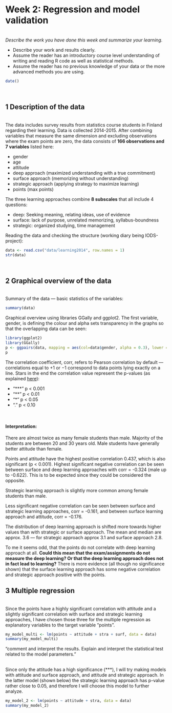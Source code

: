 # Week 2: Regression and model validation

<br /> *Describe the work you have done this week and summarize your learning.*

- Describe your work and results clearly. 
- Assume the reader has an introductory course level understanding of writing and reading R code as well as statistical methods.
- Assume the reader has no previous knowledge of your data or the more advanced methods you are using.

```r
date()
```

<br /> 

## 1 Description of the data

<br /> The data includes survey results from statistics course students in Finland regarding
their learning. Data is collected 2014-2015. After combining variables that measure the same dimension and excluding observations where the exam points are zero, the data consists of **166 observations and 7 variables** listed here: 

* gender
* age
* attitude
* deep approach (maximized understanding with a true commitment)
* surface approach (memorizing without understanding)
* strategic approach (applying strategy to maximize learning)
* points (max points)

The three learning approaches combine **8 subscales** that all include 4 questions:

* deep: Seeking meaning, relating ideas, use of evidence
* surface: lack of purpose, unrelated memorizing, syllabus-boundness
* strategic: organized studying, time management

Reading the data and checking the structure (working diary being IODS-project):

```r
data <- read.csv("data/learning2014", row.names = 1)
str(data)
```

<br /> 

## 2 Graphical overview of the data

<br /> Summary of the data --- basic statistics of the variables:

```r
summary(data)
```


Graphical overview using libraries GGally and ggplot2. The first variable, gender, is defining the colour and alpha sets transparency in the graphs so that the overlapping data can be seen:

```r
library(ggplot2)
library(GGally)
p <- ggpairs(data, mapping = aes(col=data$gender, alpha = 0.3), lower = list(combo = wrap("facethist", bins = 20)))
p
```

The correlation coefficient, corr, refers to Pearson correlation by default --- correlations equal to +1 or −1 correspond to data points lying exactly on a line. Stars in the end the correlation value represent the p-values (as explained [here](https://ggobi.github.io/ggally/reference/ggally_cor.html)): 

* "***" p < 0.001
* "**" p < 0.01
* "*" p < 0.05
* "." p < 0.10

<br /> 

#### Interpretation:

There are almost twice as many female students than male. Majority of the students are between 20 and 30 years old. Male students have generally better attitude than female.

Points and attitude have the highest positive correlation 0.437, which is also significant (p < 0.001). Highest significant negative correlation can be seen between surface and deep learning approaches with corr = -0.324 (male up to -0.622). This is to be expected since they could be considered the opposite. 

Strategic learning approach is slightly more common among female students than male. 

Less significant negative correlation can be seen between surface and strategic learning approaches, corr = -0.161, and between surface learning approach and attitude, corr = -0.176.

The distribution of deep learning approach is shifted more towards higher values than with strategic or surface approach. The mean and median are approx. 3.6 --- for strategic approach approx 3.1 and surface approach 2.8.

To me it seems odd, that the points do not correlate with deep learning approach at all. **Could this mean that the exam/assignments do not measure the deep learning? Or that the deep learning approach does not in fact lead to learning?** There is more evidence (all though no significance shown) that the surface learning approach has some negative correlation and strategic approach positive with the points.


## 3 Multiple regression
<br /> Since the points have a highly significant correlation with attitude and a slightly significant correlation with surface and strategic learning approaches, I have chosen those three for the multiple regression as explanatory variables to the target variable "points". 

```r
my_model_multi <- lm(points ~ attitude + stra + surf, data = data)
summary(my_model_multi)
```

"comment and interpret the results. Explain and interpret the statistical test related to the model parameters. "

<br /> Since only the attitude has a high significance (***), I will try making models with attitude and surface approach, and attitude and strategic approach. In the latter model (shown below) the strategic learning approach has p-value rather close to 0.05, and therefore I will choose this model to further analyze.

```r
my_model_2 <- lm(points ~ attitude + stra, data = data)
summary(my_model_2)
```



